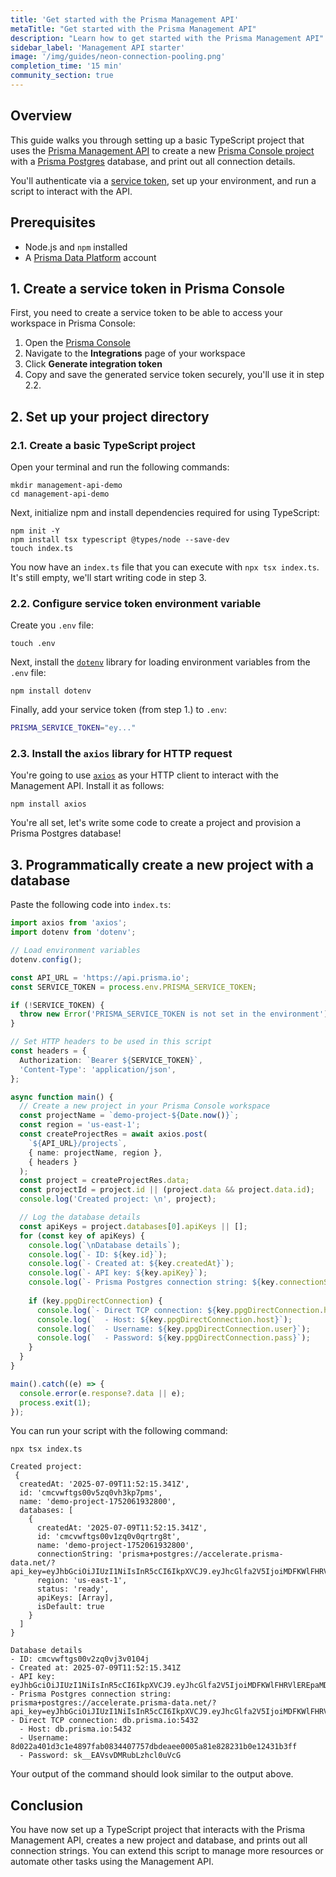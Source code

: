```yaml
---
title: 'Get started with the Prisma Management API'
metaTitle: "Get started with the Prisma Management API"
description: "Learn how to get started with the Prisma Management API"
sidebar_label: 'Management API starter'
image: '/img/guides/neon-connection-pooling.png'
completion_time: '15 min'
community_section: true
---
```


## Overview

This guide walks you through setting up a basic TypeScript project that uses the [Prisma Management API](/postgres/database/api-reference/management-api) to create a new [Prisma Console project](/platform/about#project) with a [Prisma Postgres](/postgres/introduction/overview) database, and print out all connection details. 

You'll authenticate via a [service token](/postgres/database/api-reference/management-api#bearer-tokens), set up your environment, and run a script to interact with the API.


<!-- :::tip OpenApi
The API reference is available via an [OpenAPI 3.1. spec](https://api.prisma.io/v0/swagger-editor).
::: -->

## Prerequisites

- Node.js and `npm` installed
- A [Prisma Data Platform](https://cloud.prisma.io/) account

## 1. Create a service token in Prisma Console

First, you need to create a service token to be able to access your workspace in Prisma Console:

1. Open the [Prisma Console](https://cloud.prisma.io/)
2. Navigate to the **Integrations** page of your workspace
3. Click **Generate integration token**
4. Copy and save the generated service token securely, you'll use it in step 2.2.

## 2. Set up your project directory

### 2.1. Create a basic TypeScript project

Open your terminal and run the following commands:

```terminal
mkdir management-api-demo
cd management-api-demo
```

Next, initialize npm and install dependencies required for using TypeScript:

```terminal
npm init -Y
npm install tsx typescript @types/node --save-dev
touch index.ts
```

You now have an `index.ts` file that you can execute with `npx tsx index.ts`. It's still empty, we'll start writing code in step 3.

### 2.2. Configure service token environment variable

Create you `.env` file:

```terminal
touch .env
```

Next, install the [`dotenv`](https://github.com/motdotla/dotenv) library for loading environment variables from the `.env` file:

```terminal
npm install dotenv
```

Finally, add your service token (from step 1.) to `.env`:

```bash
PRISMA_SERVICE_TOKEN="ey..."
```

### 2.3. Install the `axios` library for HTTP request

You're going to use [`axios`](https://github.com/axios/axios/tree/main) as your HTTP client to interact with the Management API. Install it as follows:

```terminal
npm install axios
```

You're all set, let's write some code to create a project and provision a Prisma Postgres database!

## 3. Programmatically create a new project with a database

Paste the following code into `index.ts`:

```ts
import axios from 'axios';
import dotenv from 'dotenv';

// Load environment variables
dotenv.config();

const API_URL = 'https://api.prisma.io';
const SERVICE_TOKEN = process.env.PRISMA_SERVICE_TOKEN;

if (!SERVICE_TOKEN) {
  throw new Error('PRISMA_SERVICE_TOKEN is not set in the environment');
}

// Set HTTP headers to be used in this script
const headers = {
  Authorization: `Bearer ${SERVICE_TOKEN}`,
  'Content-Type': 'application/json',
};

async function main() {
  // Create a new project in your Prisma Console workspace
  const projectName = `demo-project-${Date.now()}`;
  const region = 'us-east-1';
  const createProjectRes = await axios.post(
    `${API_URL}/projects`,
    { name: projectName, region },
    { headers }
  );
  const project = createProjectRes.data;
  const projectId = project.id || (project.data && project.data.id);
  console.log('Created project: \n', project);

  // Log the database details
  const apiKeys = project.databases[0].apiKeys || [];
  for (const key of apiKeys) {
    console.log(`\nDatabase details`);
    console.log(`- ID: ${key.id}`);
    console.log(`- Created at: ${key.createdAt}`);
    console.log(`- API key: ${key.apiKey}`);
    console.log(`- Prisma Postgres connection string: ${key.connectionString}`);
    
    if (key.ppgDirectConnection) {
      console.log(`- Direct TCP connection: ${key.ppgDirectConnection.host}`);
      console.log(`  - Host: ${key.ppgDirectConnection.host}`);
      console.log(`  - Username: ${key.ppgDirectConnection.user}`);
      console.log(`  - Password: ${key.ppgDirectConnection.pass}`);
    }
  }
}

main().catch((e) => {
  console.error(e.response?.data || e);
  process.exit(1);
});
```

You can run your script with the following command:

<CodeWithResult expanded={true}>

<cmd>

```terminal
npx tsx index.ts
```

</cmd>

<cmdResult>

```code no-copy
Created project: 
 {
  createdAt: '2025-07-09T11:52:15.341Z',
  id: 'cmcvwftgs00v5zq0vh3kp7pms',
  name: 'demo-project-1752061932800',
  databases: [
    {
      createdAt: '2025-07-09T11:52:15.341Z',
      id: 'cmcvwftgs00v1zq0v0qrtrg8t',
      name: 'demo-project-1752061932800',
      connectionString: 'prisma+postgres://accelerate.prisma-data.net/?api_key=eyJhbGciOiJIUzI1NiIsInR5cCI6IkpXVCJ9.eyJhcGlfa2V5IjoiMDFKWlFHRVlEREpaMDQ2RzNGNThTUkszS1oiLCJ0ZW5hbnRfaWQiOiI4ZDAyMmE0MDFkM2MxZTQ4OTdmYWIwODM0NDA3NzU3ZGJkZWFlZTAwMDVhODFlODI4MjMxYjBlMTI0MzFiM2ZmIiwiaW50ZXJuYWxfc2VjcmV0IjoiZTQwY2ZlZGYtYzFlNi00ZjcwLWIzZDgtN2ZkOGJlNTQ0NzU0In0.k6cy3AUHg5r2W4goLZz0tLWu6ABPKLkTVr0GSR6qavU',
      region: 'us-east-1',
      status: 'ready',
      apiKeys: [Array],
      isDefault: true
    }
  ]
}

Database details
- ID: cmcvwftgs00v2zq0vj3v0104j
- Created at: 2025-07-09T11:52:15.341Z
- API key: eyJhbGciOiJIUzI1NiIsInR5cCI6IkpXVCJ9.eyJhcGlfa2V5IjoiMDFKWlFHRVlEREpaMDQ2RzNGNThTUkszS1oiLCJ0ZW5hbnRfaWQiOiI4ZDAyMmE0MDFkM2MxZTQ4OTdmYWIwODM0NDA3NzU3ZGJkZWFlZTAwMDVhODFlODI4MjMxYjBlMTI0MzFiM2ZmIiwiaW50ZXJuYWxfc2VjcmV0IjoiZTQwY2ZlZGYtYzFlNi00ZjcwLWIzZDgtN2ZkOGJlNTQ0NzU0In0.k6cy3AUHg5r2W4goLZz0tLWu6ABPKLkTVr0GSR6qavU
- Prisma Postgres connection string: prisma+postgres://accelerate.prisma-data.net/?api_key=eyJhbGciOiJIUzI1NiIsInR5cCI6IkpXVCJ9.eyJhcGlfa2V5IjoiMDFKWlFHRVlEREpaMDQ2RzNGNThTUkszS1oiLCJ0ZW5hbnRfaWQiOiI4ZDAyMmE0MDFkM2MxZTQ4OTdmYWIwODM0NDA3NzU3ZGJkZWFlZTAwMDVhODFlODI4MjMxYjBlMTI0MzFiM2ZmIiwiaW50ZXJuYWxfc2VjcmV0IjoiZTQwY2ZlZGYtYzFlNi00ZjcwLWIzZDgtN2ZkOGJlNTQ0NzU0In0.k6cy3AUHg5r2W4goLZz0tLWu6ABPKLkTVr0GSR6qavU
- Direct TCP connection: db.prisma.io:5432
  - Host: db.prisma.io:5432
  - Username: 8d022a401d3c1e4897fab0834407757dbdeaee0005a81e828231b0e12431b3ff
  - Password: sk__EAVsvDMRubLzhcl0uVcG
```

</cmdResult>

</CodeWithResult>

Your output of the command should look similar to the output above.

## Conclusion

You have now set up a TypeScript project that interacts with the Prisma Management API, creates a new project and database, and prints out all connection strings. You can extend this script to manage more resources or automate other tasks using the Management API.